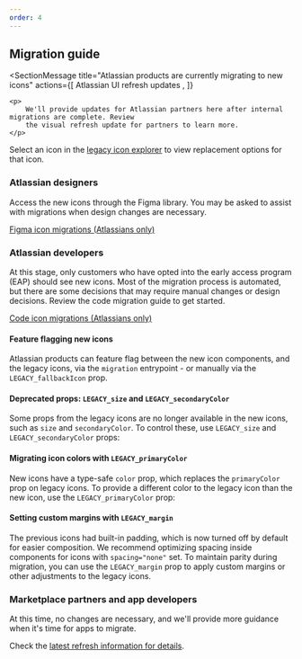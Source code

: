 ```yaml
---
order: 4
---
```




## Migration guide

<SectionMessage
	title="Atlassian products are currently migrating to new icons"
	actions={[
		<SectionMessageAction href="/whats-new/atlassian-ui-refresh-updates">
			Atlassian UI refresh updates
		</SectionMessageAction>,
	]}
>
	<p>
		We'll provide updates for Atlassian partners here after internal migrations are complete. Review
		the visual refresh update for partners to learn more.
	</p>
</SectionMessage>

Select an icon in the [legacy icon explorer](/components/icon/icon-legacy/icon-explorer) to view
replacement options for that icon.

### Atlassian designers

Access the new icons through the Figma library. You may be asked to assist with migrations when
design changes are necessary.

[Figma icon migrations (Atlassians only)](https://go.atlassian.com/ads-icons-design-migration)

### Atlassian developers

At this stage, only customers who have opted into the early access program (EAP) should see new
icons. Most of the migration process is automated, but there are some decisions that may require
manual changes or design decisions. Review the code migration guide to get started.

[Code icon migrations (Atlassians only)](https://go.atlassian.com/ads-icon-code-migration)

#### Feature flagging new icons

Atlassian products can feature flag between the new icon components, and the legacy icons, via the
`migration` entrypoint - or manually via the `LEGACY_fallbackIcon` prop.

<Example Component={IconMigration} packageName="@atlaskit/icon" />

#### Deprecated props: `LEGACY_size` and `LEGACY_secondaryColor`

Some props from the legacy icons are no longer available in the new icons, such as `size` and
`secondaryColor`. To control these, use `LEGACY_size` and `LEGACY_secondaryColor` props:

<Example Component={IconMigrationDeprecated} packageName="@atlaskit/icon" />

#### Migrating icon colors with `LEGACY_primaryColor`

New icons have a type-safe `color` prop, which replaces the `primaryColor` prop on legacy icons. To
provide a different color to the legacy icon than the new icon, use the `LEGACY_primaryColor` prop:

<Example Component={IconMigrationColor} packageName="@atlaskit/icon" />

#### Setting custom margins with `LEGACY_margin`

The previous icons had built-in padding, which is now turned off by default for easier composition.
We recommend optimizing spacing inside components for icons with `spacing="none"` set. To maintain
parity during migration, you can use the `LEGACY_margin` prop to apply custom margins or other
adjustments to the legacy icons.

<Example Component={IconMigrationMargin} packageName="@atlaskit/icon" />

### Marketplace partners and app developers

At this time, no changes are necessary, and we'll provide more guidance when it's time for apps to
migrate.

<!-- Here's more on what to expect for each app development and design framework:

- Apps using **Forge UI Kit** may automatically get some icon updates in a future release. Certain changes may still require manual opt-in. We will update with more information soon.
- Developers using design system icons through **Forge custom UI** or **Connect** will need to migrate to the new icons if they want to align with the style changes in the products. We'll provide details on how to do this in a future release.
- We'll update our **community Figma library** with the new icons once they're in beta. -->

Check the
[latest refresh information for details](/whats-new/atlassian-ui-refresh-updates#for-marketplace-partners).
